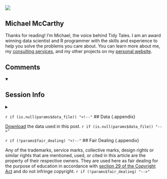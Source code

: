 
## {.appendix}

::: {.d-flex}

![](/assets/images/avatar.png){fig-align="left" fig-alt="Avatar" .rounded .avatar}

::: {}

::: {}
## Michael McCarthy {.quarto-appendix-heading}
:::

Thanks for reading! I’m Michael, the voice behind Tidy Tales. I am an award winning data scientist and R programmer with the skills and experience to help you solve the problems you care about. You can learn more about me, my [consulting services](https://michaelmccarthy.tidytales.ca/consulting/), and my other projects on my [personal website](https://michaelmccarthy.tidytales.ca).
:::

:::

## Comments {.appendix}

<details open>
<summary></summary>
::: {.giscus}
:::
</details>

## Session Info {.appendix}

<details>
<summary></summary>
```r
#| echo: false
#| comment: ""
library(sessioninfo)

# save the session info as an object
pkg_sesh <- session_info(pkgs = "attached")

# get the quarto version
quarto_version <- system("quarto --version", intern = TRUE)

# inject the quarto info
pkg_sesh$platform$quarto <- paste(
  system("quarto --version", intern = TRUE),
  "@",
  quarto::quarto_path()
  )

# print it out
pkg_sesh
```
</details>

`r if (is.null(params$data_file)) "<!--"`
## Data {.appendix}

[Download](`r paste0("/data/", params$data_file)`) the data used in this post.
`r if (is.null(params$data_file)) "-->"`

`r if (!params$fair_dealing) "<!--"`
## Fair Dealing {.appendix}

Any of the trademarks, service marks, collective marks, design rights or similar rights that are mentioned, used, or cited in this article are the property of their respective owners. They are used here as fair dealing for the purpose of education in accordance with [section 29 of the Copyright Act](https://laws-lois.justice.gc.ca/eng/acts/c-42/page-8.html#h-103270) and do not infringe copyright.
`r if (!params$fair_dealing) "-->"`
